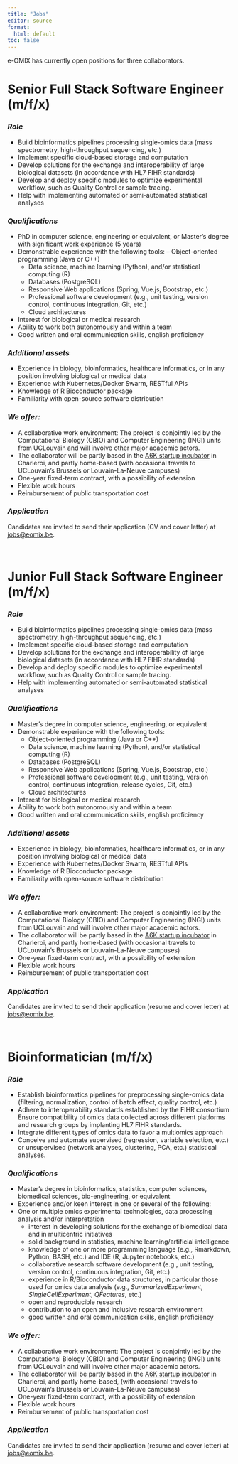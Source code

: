 ```yaml
---
title: "Jobs"
editor: source
format: 
  html: default
toc: false
---
```


e-OMIX has currently open positions for three collaborators.

# **Senior Full Stack Software Engineer (m/f/x)**

### *Role*

-   Build bioinformatics pipelines processing single-omics data (mass spectrometry, high-throughput sequencing, etc.)
-   Implement specific cloud-based storage and computation
-   Develop solutions for the exchange and interoperability of large biological datasets (in accordance with HL7 FIHR standards)
-   Develop and deploy specific modules to optimize experimental workflow, such as Quality Control or sample tracing.
-   Help with implementing automated or semi-automated statistical analyses

### *Qualifications*

-   PhD in computer science, engineering or equivalent, or Master's degree with significant work experience (5 years)
-   Demonstrable experience with the following tools: -- Object-oriented programming (Java or C++)
    -   Data science, machine learning (Python), and/or statistical computing (R)
    -   Databases (PostgreSQL)
    -   Responsive Web applications (Spring, Vue.js, Bootstrap, etc.)
    -   Professional software development (e.g., unit testing, version control, continuous integration, Git, etc.)
    -   Cloud architectures
-   Interest for biological or medical research
-   Ability to work both autonomously and within a team
-   Good written and oral communication skills, english proficiency

### *Additional assets*

-   Experience in biology, bioinformatics, healthcare informatics, or in any position involving biological or medical data
-   Experience with Kubernetes/Docker Swarm, RESTful APIs
-   Knowledge of R Bioconductor package
-   Familiarity with open-source software distribution

### *We offer:*

-   A collaborative work environment: The project is conjointly led by the Computational Biology (CBIO) and Computer Engineering (INGI) units from UCLouvain and will involve other major academic actors.
-   The collaborator will be partly based in the [A6K startup incubator](https://www.a6k.be "A6K") in Charleroi, and partly home-based (with occasional travels to UCLouvain's Brussels or Louvain-La-Neuve campuses)
-   One-year fixed-term contract, with a possibility of extension
-   Flexible work hours
-   Reimbursement of public transportation cost

### *Application*

Candidates are invited to send their application (CV and cover letter) at [jobs\@eomix.be](mailto:jobs@eomix.be).

\

# **Junior Full Stack Software Engineer (m/f/x)**

### *Role*

-   Build bioinformatics pipelines processing single-omics data (mass spectrometry, high-throughput sequencing, etc.)
-   Implement specific cloud-based storage and computation
-   Develop solutions for the exchange and interoperability of large biological datasets (in accordance with HL7 FIHR standards)
-   Develop and deploy specific modules to optimize experimental workflow, such as Quality Control or sample tracing.
-   Help with implementing automated or semi-automated statistical analyses

### *Qualifications*

-   Master's degree in computer science, engineering, or equivalent
-   Demonstrable experience with the following tools:
    -   Object-oriented programming (Java or C++)
    -   Data science, machine learning (Python), and/or statistical computing (R)
    -   Databases (PostgreSQL)
    -   Responsive Web applications (Spring, Vue.js, Bootstrap, etc.)
    -   Professional software development (e.g., unit testing, version control, continuous integration, release cycles, Git, etc.)
    -   Cloud architectures
-   Interest for biological or medical research
-   Ability to work both autonomously and within a team
-   Good written and oral communication skills, english proficiency

### *Additional assets*

-   Experience in biology, bioinformatics, healthcare informatics, or in any position involving biological or medical data
-   Experience with Kubernetes/Docker Swarm, RESTful APIs
-   Knowledge of R Bioconductor package
-   Familiarity with open-source software distribution

### *We offer:*

-   A collaborative work environment: The project is conjointly led by the Computational Biology (CBIO) and Computer Engineering (INGI) units from UCLouvain and will involve other major academic actors.
-   The collaborator will be partly based in the [A6K startup incubator](https://www.a6k.be "A6K") in Charleroi, and partly home-based (with occasional travels to UCLouvain's Brussels or Louvain-La-Neuve campuses)
-   One-year fixed-term contract, with a possibility of extension
-   Flexible work hours
-   Reimbursement of public transportation cost

### *Application*

Candidates are invited to send their application (resume and cover letter) at [jobs\@eomix.be](mailto:jobs@eomix.be).

\

# **Bioinformatician (m/f/x)**

### *Role*

-   Establish bioinformatics pipelines for preprocessing single-omics data (filtering, normalization, control of batch effect, quality control, etc.)
-   Adhere to interoperability standards established by the FIHR consortium Ensure compatibility of omics data collected across different platforms and research groups by implanting HL7 FIHR standards.
-   Integrate different types of omics data to favor a multiomics approach
-   Conceive and automate supervised (regression, variable selection, etc.) or unsupervised (network analyses, clustering, PCA, etc.) statistical analyses.

### *Qualifications*

-   Master's degree in bioinformatics, statistics, computer sciences, biomedical sciences, bio-engineering, or equivalent
-   Experience and/or keen interest in one or several of the following:
-   One or multiple omics experimental technologies, data processing analysis and/or interpretation
    -   interest in developing solutions for the exchange of biomedical data and in multicentric initiatives
    -   solid background in statistics, machine learning/artificial intelligence
    -   knowledge of one or more programming language (e.g., Rmarkdown, Python, BASH, etc.) and IDE (R, Jupyter notebooks, etc.)
    -   collaborative research software development (e.g., unit testing, version control, continuous integration, Git, etc.)
    -   experience in R/Bioconductor data structures, in particular those used for omics data analysis (e.g., *SummarizedExperiment*, *SingleCellExperiment*, *QFeatures*, etc.)
    -   open and reproducible research
    -   contribution to an open and inclusive research environment
    -   good written and oral communication skills, english proficiency

### *We offer:*

-   A collaborative work environment: The project is conjointly led by the Computational Biology (CBIO) and Computer Engineering (INGI) units from UCLouvain and will involve other major academic actors.
-   The collaborator will be partly based in the [A6K startup incubator](https://www.a6k.be "A6K") in Charleroi, and partly home-based, (with occasional travels to UCLouvain's Brussels or Louvain-La-Neuve campuses)
-   One-year fixed-term contract, with a possibility of extension
-   Flexible work hours
-   Reimbursement of public transportation cost

### *Application*

Candidates are invited to send their application (resume and cover letter) at [jobs\@eomix.be](mailto:jobs@eomix.be).
